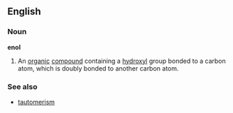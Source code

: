 ==English==

===Noun===

'''enol'''

#{{chemistry}}An [[organic]] [[compound]] containing a [[hydroxyl]] group bonded to a carbon atom, which is doubly bonded to another carbon atom.
===See also===
*[[tautomerism]]